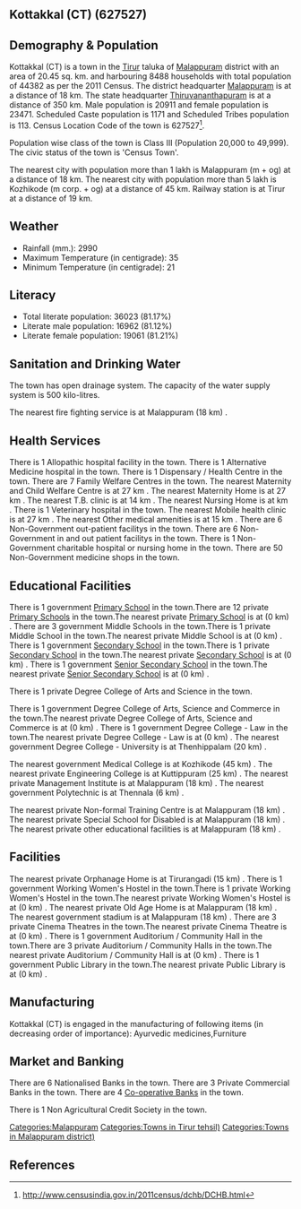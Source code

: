 {{Infobox settlement
| name=Kottakkal (CT)
| native_name=
| native_name_lang=
| other_name=
| nickname=
| settlement_type=Town
| image_skyline=
| image_alt=
| image_caption=
| pushpin_map=India Kerala
| pushpin_label_position=right
| pushpin_map_alt=
| pushpin_map_caption=Location in Kerala, India
| latd=
| latm=
| lats=
| latNS=
| longd=
| longm=
| longs=
| longEW=
| coordinates_display=inline,title
| subdivision_type=Country
| subdivision_name={{flag|India}}
| subdivision_type1=[[States and territories of India|State]]
| subdivision_name1=Kerala 
| subdivision_type2=[[List of districts of India|District]]
| subdivision_name2=Malappuram
| subdivision_type3=Tahsil
| subdivision_name3=Tirur
| website=
| established_title=<!-- Established -->
| established_date=
| founder=
| named_for=
| government_type=
| governing_body=
| unit_pref=Metric
| area_footnotes=
| area_rank=
| area_total_km2=20.45
| elevation_footnotes=
| elevation_m=
| population_total=44382
| population_as_of=2011
| population_rank=
| population_density_km2=2170
| population_demonym=
| population_footnotes=
| demographics_type1=Languages=
| demographics1_title1=Official=
| demographics1_info1=[[Malayalam language|Malayalam]]
| timezone1=[[Indian Standard Time|IST]]
| utc_offset1==+5:30
| postal_code_type=[[Postal Index Number|PIN]]
| postal_code=
| area_code_type=Telephone code
| area_code=
| registration_plate=
| blank1_name_sec1=Nearest city
| blank1_info_sec1=[[Malappuram (m + og)]]
| blank2_name_sec1=[[Human sex ratio|Sex ratio]]
| blank2_info_sec1=1122
| blank3_name_sec1=Literacy
| blank3_info_sec1=81.17%
| blank1_name_sec2=[[2011 Census of India|2011 census]] code
| blank1_info_sec2=627527
| footnotes=
}}

== Kottakkal (CT) (627527) ==

== Demography & Population ==

Kottakkal (CT) is a town in the [[Tirur]] taluka of [[Malappuram]] district with an area of 20.45 sq. km. and harbouring 8488 households with total population of 44382 as per the 2011 Census. The district headquarter [[Malappuram]] is at a distance of 18 km. The state headquarter [[Thiruvananthapuram]] is at a distance of 350 km. Male population is 20911 and female population is 23471. Scheduled Caste population is 1171 and Scheduled Tribes population is 113. Census Location Code of the town is 627527<ref>http://www.censusindia.gov.in/2011census/dchb/DCHB.html</ref>.

Population wise class of the town is Class III (Population 20,000 to 49,999).
The civic status of the town is 'Census Town'.

The nearest city with population more than 1 lakh is Malappuram (m + og) at a distance of 18 km. The nearest city with population more than 5 lakh is Kozhikode (m corp. + og) at a distance of 45 km. Railway station is at Tirur at a distance of 19 km.


== Weather ==  
* Rainfall (mm.): 2990 
* Maximum Temperature (in centigrade): 35
* Minimum Temperature (in centigrade): 21


== Literacy ==  
* Total literate population: 36023 (81.17%)
* Literate male population: 16962 (81.12%)
* Literate female population: 19061 (81.21%)


== Sanitation and Drinking Water ==  
The town has open drainage system.
The capacity of the water supply system is 500 kilo-litres.

The nearest fire fighting service is at Malappuram (18 km) .


== Health Services ==
There is 1 Allopathic hospital facility in the town.
There is 1 Alternative Medicine hospital in the town.
There is 1 Dispensary / Health Centre in the town.
There are 7 Family Welfare Centres in the town.
The nearest Maternity and Child Welfare Centre is at 27 km .
The nearest Maternity Home is at 27 km .
The nearest T.B. clinic is at 14 km .
The nearest Nursing Home is at  km .
There is 1 Veterinary hospital in the town.
The nearest Mobile health clinic is at 27 km .
The nearest Other medical amenities is at 15 km .
There are 6 Non-Government out-patient facilitys in the town.
There are 6 Non-Government in and out patient facilitys in the town.
There is 1 Non-Government charitable hospital or nursing home in the town.
There are 50 Non-Government medicine shops in the town.


== Educational Facilities ==
There is 1 government [[Primary School]] in the town.There are 12 private [[Primary School]]s in the town.The nearest private [[Primary School]] is at  (0 km) .
There are 3 government Middle Schools in the town.There is 1 private Middle School in the town.The nearest private Middle School is at  (0 km) .
There is 1 government [[Secondary School]] in the town.There is 1 private [[Secondary School]] in the town.The nearest private [[Secondary School]] is at  (0 km) .
There is 1 government [[Senior Secondary School]] in the town.The nearest private [[Senior Secondary School]] is at  (0 km) .
 
 
 
There is 1 private Degree College of Arts and Science in the town. 
 
There is 1 government Degree College of Arts, Science and Commerce in the town.The nearest private Degree College of Arts, Science and Commerce is at  (0 km) .
There is 1 government Degree College - Law in the town.The nearest private Degree College - Law is at  (0 km) .
The nearest government Degree College - University is at Thenhippalam (20 km) .
 
The nearest government Medical College is at Kozhikode (45 km) .
The nearest private Engineering College is at Kuttippuram (25 km) .
The nearest private Management Institute is at Malappuram (18 km) .
The nearest government Polytechnic is at Thennala (6 km) .
 
The nearest private Non-formal Training Centre is at Malappuram (18 km) .
The nearest private Special School for Disabled is at Malappuram (18 km) .
The nearest private other educational facilities is at Malappuram (18 km) .


== Facilities ==
The nearest private Orphanage Home is at Tirurangadi (15 km) .
There is 1 government Working Women's Hostel in the town.There is 1 private Working Women's Hostel in the town.The nearest private Working Women's Hostel is at  (0 km) .
The nearest private Old Age Home is at Malappuram (18 km) .
The nearest government stadium is at Malappuram (18 km) .
There are 3 private Cinema Theatres in the town.The nearest private Cinema Theatre is at  (0 km) .
There is 1 government Auditorium / Community Hall in the town.There are 3 private Auditorium / Community Halls in the town.The nearest private Auditorium / Community Hall is at  (0 km) .
There is 1 government Public Library in the town.The nearest private Public Library is at  (0 km) .


== Manufacturing ==
Kottakkal (CT) is engaged in the manufacturing of following items (in decreasing order of importance): Ayurvedic medicines,Furniture


== Market and Banking ==
There are 6 Nationalised Banks in the town.
There are 3 Private Commercial Banks in the town.
There are 4 [[Co-operative Bank]]s in the town.

There is 1 Non Agricultural Credit Society in the town.


[[Categories:Malappuram]]
[[Categories:Towns in Tirur tehsil)]]
[[Categories:Towns in Malappuram district)]]


== References ==
{{Reflist}}



